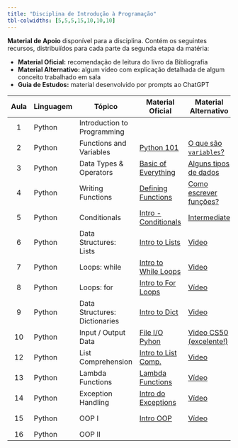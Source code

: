 ```yaml
---
title: "Disciplina de Introdução à Programação"
tbl-colwidths: [5,5,5,15,10,10,10]
---
```


**Material de Apoio** disponível para a disciplina. Contém os seguintes recursos, distribuiídos para cada parte da segunda etapa da matéria:

- **Material Oficial:** recomendação de leitura do livro da Bibliografia 
- **Material Alternativo:** algum vídeo com explicação detalhada de algum conceito trabalhado em sala
- **Guia de Estudos:** material desenvolvido por prompts ao ChatGPT

::: column-screen-inset-right
| Aula | Linguagem | Tópico                          | Material Oficial                                                                                           | Material Alternativo                                                                  | Guia de Estudos                                                                                             | Resposta Exercícios |
|:----:|-----------|---------------------------------------------------------|------------------------------------------------------------------------------------|---------------------------------------------------------------------------------------|-------------------------------------------------------------------------------------------------------------|---------------------|
| 1    | Python    | Introduction to Programming     | []()                                                                                                       | []()                                                                                  | []()                                                                                                        | []()                |
| 2    | Python    | Functions and Variables         | [Python 101](https://python.swaroopch.com/first_steps.html)    |   [O que são `variables`?](https://www.youtube.com/watch?v=LKFrQXaoSMQ)    | [Guia #2](https://docs.google.com/document/d/1JJIbkmG1Fhv5JZFbHucs0kdkSZub8pOAg8PQMJRn59Q/edit?usp=sharing)   |[In-class #1](https://docs.google.com/document/d/16fTxAX9tt4ke68_9uSve5NsUp77Y1FVUbEkyVbptc7s/edit?usp=sharing)    |
| 3    | Python    | Data Types & Operators          | [Basic of Everything](https://python.swaroopch.com/basics.html)                                              | [Alguns tipos de dados](https://realpython.com/python-data-types/)                      | [Guia #3](https://docs.google.com/document/d/1PoWW36ApT4njzUD98yAoQWD7mwTOkAGLNKIjqPU6SiE/edit?usp=sharing)   | [In-class #2](https://docs.google.com/document/d/1DUNUsmM2uPWjr6M1PpK8tlEaB2gyDNfPBfPXzU3q6ME/edit?usp=sharing)                |
| 4    | Python    | Writing Functions               | [Defining Functions](https://docs.python.org/3/tutorial/controlflow.html#defining-functions)                   | [Como escrever funções?](https://www.youtube.com/watch?v=mSoEjBpJUJ0)                     | [Guia #4](https://docs.google.com/document/d/1fdEZH6rpQyueTacaQ3jryk-Bd7fgVWq7CyRb25TF-n0/edit?usp=sharing)   | [In-class #3](https://docs.google.com/document/d/19NBRRZ4Js3KX1Il_rqrRmCtuKUJDWRlPllX5NMfDySg/edit?usp=sharing)                |
| 5    | Python    | Conditionals                    | [Intro - Conditionals](https://www.w3schools.com/python/python_conditions.asp)                               | [Intermediate](https://www.youtube.com/watch?v=fxszBuW3V-o)                              | [Guia #5](https://docs.google.com/document/d/1XZXook-l8kWx3gjIKc6_GcJxEQtRSiIBv4HBDi3F4BY/edit?usp=sharing)   | [In-class #4](https://docs.google.com/document/d/113Sjh-1NyHpJ0MJD3k8y5tf49X7NST7-OaicezXdDUw/edit?usp=sharing)                |
| 6    | Python    | Data Structures: Lists          | [Intro to Lists](https://www.w3schools.com/python/python_lists.asp)                                           | [Video](https://www.youtube.com/watch?v=MwyD9PmyW3k)                                    | [Guia #6](https://docs.google.com/document/d/16FKf1QwjeUCScKmqRyUSgp5If_2JZMyiwpypuqEk8ew/edit?usp=sharing)   | []()                |
| 7    | Python    | Loops: while                    | [Intro to While Loops](https://www.w3schools.com/python/python_while_loops.asp)                              | [Video](https://www.youtube.com/watch?v=rRTjPnVooxE&t=4s)                                | [Guia #7](https://docs.google.com/document/d/1QIPP07eRcURHBCCAJgumcoDoDCDG-Cn_aoEfgDQm7EI/edit?usp=sharing)                                                                                                        | []()                |
| 8    | Python    | Loops: for                      | [Intro to For Loops](https://www.w3schools.com/python/python_for_loops.asp)                               | [Vídeo](https://www.youtube.com/watch?v=KWgYha0clzw)                         | [Guia #8](https://docs.google.com/document/d/1RU915YjpdA994HJKx2fkrTYg3IGosQJYcsqVnil-8oI/edit?usp=sharing)                                                                                                        | []()                |
| 9    | Python    | Data Structures: Dictionaries   | [Intro to Dict](https://docs.python.org/3/tutorial/datastructures.html)                                    | [Video](https://www.youtube.com/watch?v=2IsF7DEtVjg)          | [Guia #9](https://docs.google.com/document/d/1bJ5GVNUO1HfM_4sejsZCqfvqF3wD25FXfeedE2FOIfw/edit?usp=sharing)    | []()                |
| 10   | Python    | Input / Output Data             | [File I/O Pyhon](https://muzny.github.io/csci1200-notes/10/1/fileio.html)                         | [Video CS50 (excelente!)](https://www.youtube.com/watch?v=KD-Yoel6EVQ)             | [Guia #10](https://docs.google.com/document/d/1u-vpE96V7zHjB9IxNMUU606i3OueWtbMVgrXnNHMszM/edit?usp=sharing)                                                                                                        | []()                | 
| 12   | Python    | List Comprehension              | [Intro to List Comp.](https://www.w3schools.com/python/python_lists_comprehension.asp) | [Video](https://www.youtube.com/watch?v=AhSvKGTh28Q)| [Guia #11](https://docs.google.com/document/d/1j-Ahu4KxjywQoXqPvLql9UfOpMk40nOpAUKi0WJkwQE/edit?usp=sharing)                                                                                                        | []()                |
| 13   | Python    | Lambda Functions                | [Lambda Functions](https://www.geeksforgeeks.org/python-lambda-anonymous-functions-filter-map-reduce/)  | [Vídeo](https://www.youtube.com/watch?v=hYzwCsKGRrg) | [Guia #12](https://docs.google.com/document/d/10K3cYDqFIG8NYRyybckUH0SVHttUQiSrDDAegfzOb2k/edit?usp=sharing)                                                                                                        | []()                |
| 14  | Python | Exception Handling | [Intro do Exceptions](https://docs.python.org/3/tutorial/errors.html) | [Vídeo](https://www.youtube.com/watch?v=NIWwJbo-9_8) | [Guia #13](https://docs.google.com/document/d/1eLVA_x9IqbYiZYb5KmzAecSHMh0SL0VMd2bYYr4nrSg/edit?usp=sharing)  |
| 15  | Python | OOP I | [Intro OOP](https://www.datacamp.com/tutorial/python-oop-tutorial) | [Vídeo](https://www.youtube.com/watch?v=q2SGW2VgwAM) | [Guia #14](https://docs.google.com/document/d/1t6u3xT6xafo9T0KEjMmcCGp8XFXraY5NygJi01KukyY/edit?usp=sharing)  |
| 16  | Python | OOP II | []() | []() | []()  |
:::